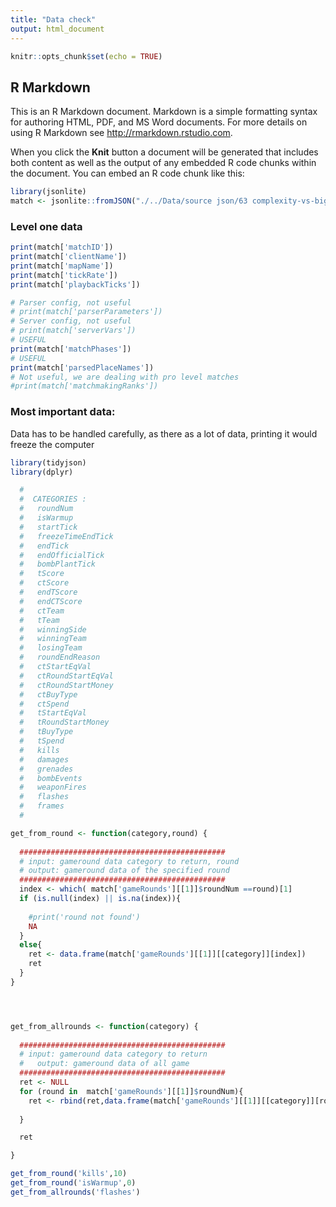 ```yaml
---
title: "Data check"
output: html_document
---
```


```r
knitr::opts_chunk$set(echo = TRUE)
```

## R Markdown

This is an R Markdown document. Markdown is a simple formatting syntax for authoring HTML, PDF, and MS Word documents. For more details on using R Markdown see <http://rmarkdown.rstudio.com>.

When you click the **Knit** button a document will be generated that includes both content as well as the output of any embedded R code chunks within the document. You can embed an R code chunk like this:

```r
library(jsonlite)
match <- jsonlite::fromJSON("./../Data/source json/63 complexity-vs-big-nuke.json", simplifyVector = TRUE)
```
### Level one data
```r
print(match['matchID'])
print(match['clientName'])
print(match['mapName'])
print(match['tickRate'])
print(match['playbackTicks'])

```
```r
# Parser config, not useful
# print(match['parserParameters'])
# Server config, not useful
# print(match['serverVars'])
# USEFUL
print(match['matchPhases'])
# USEFUL
print(match['parsedPlaceNames'])
# Not useful, we are dealing with pro level matches
#print(match['matchmakingRanks'])


```
### Most important data:

Data has to be handled carefully, as there as a lot of data, printing it would freeze the computer

```r
library(tidyjson)
library(dplyr)

  # 
  #  CATEGORIES :
  #   roundNum 
  #   isWarmup
  #   startTick
  #   freezeTimeEndTick
  #   endTick
  #   endOfficialTick
  #   bombPlantTick
  #   tScore
  #   ctScore
  #   endTScore
  #   endCTScore
  #   ctTeam
  #   tTeam
  #   winningSide
  #   winningTeam
  #   losingTeam
  #   roundEndReason
  #   ctStartEqVal
  #   ctRoundStartEqVal
  #   ctRoundStartMoney
  #   ctBuyType
  #   ctSpend
  #   tStartEqVal
  #   tRoundStartMoney
  #   tBuyType
  #   tSpend
  #   kills
  #   damages
  #   grenades
  #   bombEvents
  #   weaponFires
  #   flashes
  #   frames
  #

get_from_round <- function(category,round) {
  
  ##############################################
  # input: gameround data category to return, round
  # output: gameround data of the specified round
  ##############################################
  index <- which( match['gameRounds'][[1]]$roundNum ==round)[1]
  if (is.null(index) || is.na(index)){
    
    #print('round not found')
    NA
  }
  else{
    ret <- data.frame(match['gameRounds'][[1]][[category]][index])
    ret
  }
}




get_from_allrounds <- function(category) {
  
  ##############################################
  # input: gameround data category to return
  #   output: gameround data of all game
  ##############################################
  ret <- NULL
  for (round in  match['gameRounds'][[1]]$roundNum){
    ret <- rbind(ret,data.frame(match['gameRounds'][[1]][[category]][round[1]]))
    
  }

  ret

}
```
```r
get_from_round('kills',10)
get_from_round('isWarmup',0)
get_from_allrounds('flashes')
```


